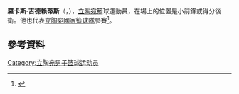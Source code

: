 '''羅卡斯·吉德赖蒂斯'''（{{lang-lt|'''Rokas Giedraitis'''}}，{{bd|1992年|8月16日}}），[[立陶宛|立陶宛]]籃球運動員，在場上的位置是小前鋒或得分後衛。他也代表[[立陶宛國家籃球隊|立陶宛國家籃球隊]]參賽<ref>{{cite web|title=Paviešintas Lietuvos rinktinės kandidatų sąrašas|url=http://www.delfi.lt/sportas/krepsinis/paviesintas-lietuvos-rinktines-kandidatu-sarasas.d?id=67883256|website=Delfi.lt|accessdate=5 May 2015|archive-date=2015-06-14|archive-url=https://web.archive.org/web/20150614015356/http://www.delfi.lt/sportas/krepsinis/paviesintas-lietuvos-rinktines-kandidatu-sarasas.d?id=67883256|dead-url=no}}</ref>。

== 參考資料 ==
{{Reflist}}

{{Authority control}}
{{DEFAULTSORT:Giedraitis, Rokas}}
[[Category:立陶宛男子篮球运动员|Category:立陶宛男子篮球运动员]]